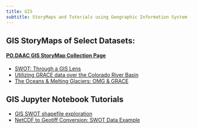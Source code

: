 ```yaml
---
title: GIS
subtitle: StoryMaps and Tutorials using Geographic Information System (GIS) Mapping
---
```


## GIS StoryMaps of Select Datasets:

#### [**PO.DAAC GIS StoryMap Collection Page**](https://storymaps.arcgis.com/collections/413c17cba4b44be18e445c1caaf03fff)

- [SWOT: Through a GIS Lens](https://storymaps.arcgis.com/collections/413c17cba4b44be18e445c1caaf03fff?item=1)
- [Utilizing GRACE data over the Colorado River Basin](https://storymaps.arcgis.com/collections/413c17cba4b44be18e445c1caaf03fff?item=2)
- [The Oceans & Melting Glaciers: OMG & GRACE](https://storymaps.arcgis.com/collections/413c17cba4b44be18e445c1caaf03fff?item=3)

## GIS Jupyter Notebook Tutorials

- [GIS SWOT shapefile exploration](../notebooks/GIS/SWOTsample_GISshapefiles.ipynb)
- [NetCDF to Geotiff Conversion: SWOT Data Example](../notebooks/GIS/Subscriber_nc_to_tif_SWOT.qmd)